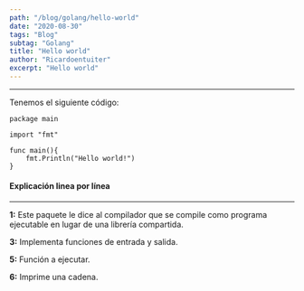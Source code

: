 ```yaml
---
path: "/blog/golang/hello-world"
date: "2020-08-30"
tags: "Blog"
subtag: "Golang"
title: "Hello world"
author: "Ricardoentuiter"
excerpt: "Hello world"
---
```


---


Tenemos el siguiente código:

```javascript{numberLines: true}
package main

import "fmt"

func main(){
	fmt.Println("Hello world!")
}
```


#### Explicación linea por línea
---

**1:** Este paquete le dice al compilador que se compile como programa ejecutable en lugar de una librería compartida.

**3:** Implementa funciones de entrada y salida.

**5:** Función a ejecutar.

**6:** Imprime una cadena.
